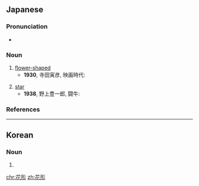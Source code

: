 ==Japanese==
{{ja-kanjitab|はな|かた|k2=がた|r=y|yomi=kun}}

===Pronunciation===
* {{ja-pron|はながた|y=k|acc=0|acc_ref=NHK}}

===Noun===
{{ja-noun|はながた}}

# [[flower]][[-shaped]]
#* '''1930''', 寺田寅彦, 映画時代:
#*: {{ja-usex|また美しい五彩の'''花形'''模様のぐるぐる回りながら変化するものもあった。|また うつくし.い ごさい の '''はながた''' もよう の ぐるぐる まわり ながら へんか する もの も あった。|And there was something with a beautiful, five-colored flower-shaped pattern that transformed while it spun around.}}
# [[star]] {{gloss|talented or famous person}}
#* '''1938''', 野上豊一郎, 闘牛:
#*: {{ja-usex|マタドル（仕止役）は闘牛士の中での主役で、第一の'''花形'''である。|マタドル （しとめやく） は とうぎゅうし の なか で の しゅやく で、 だい.いち の '''はながた''' で ある。|The matador is the leading bullfighter and the greatest star.}}

===References===
<references/>

----

==Korean==
{{ko-hanjatab}}

===Noun===
{{ko-noun|hangeul=화형}}

# {{hanja form of|화형|flower shape}}

[[chr:花形]]
[[zh:花形]]